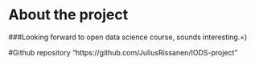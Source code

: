 
# About the project

###Looking forward to open data science course, sounds interesting.=)

#Github repository
"https://github.com/JuliusRissanen/IODS-project"